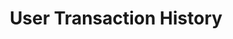 ---
title: User Transaction History
description: Get transaction history for a user's vault interactions
openapi: '/open-apis/0d.json GET /users/{address}/vaults/{vault_id}/transactions'
---